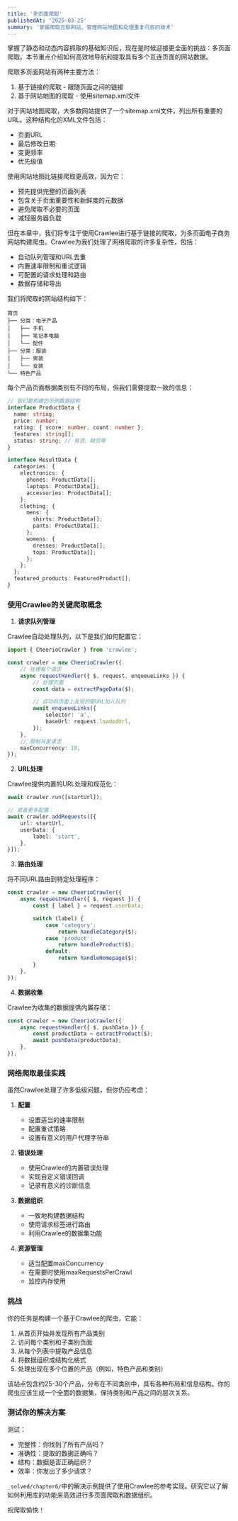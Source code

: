 ```yaml
---
title: '多页面爬取'
publishedAt: '2025-03-25'
summary: '掌握爬取互联网站、管理网站地图和处理重复内容的技术'
---
```


掌握了静态和动态内容抓取的基础知识后，现在是时候迎接更全面的挑战：多页面爬取。本节重点介绍如何高效地导航和提取具有多个互连页面的网站数据。

爬取多页面网站有两种主要方法：

1. 基于链接的爬取 - 跟随页面之间的链接
2. 基于网站地图的爬取 - 使用sitemap.xml文件

对于网站地图爬取，大多数网站提供了一个sitemap.xml文件，列出所有重要的URL。这种结构化的XML文件包括：

- 页面URL
- 最后修改日期
- 变更频率
- 优先级值

使用网站地图比链接爬取更高效，因为它：
- 预先提供完整的页面列表
- 包含关于页面重要性和新鲜度的元数据
- 避免爬取不必要的页面
- 减轻服务器负载

但在本章中，我们将专注于使用Crawlee进行基于链接的爬取，为多页面电子商务网站构建爬虫。Crawlee为我们处理了网络爬取的许多复杂性，包括：

- 自动队列管理和URL去重
- 内置速率限制和重试逻辑
- 可配置的请求处理和路由
- 数据存储和导出

我们将爬取的网站结构如下：

```
首页
├── 分类：电子产品
│   ├── 手机
│   ├── 笔记本电脑
│   └── 配件
├── 分类：服装
│   ├── 男装
│   └── 女装
└── 特色产品
```

每个产品页面根据类别有不同的布局，但我们需要提取一致的信息：

```typescript
// 我们要构建的示例数据结构
interface ProductData {
  name: string;
  price: number;
  rating: { score: number, count: number };
  features: string[];
  status: string; // 有货、缺货等
}

interface ResultData {
  categories: {
    electronics: {
      phones: ProductData[];
      laptops: ProductData[];
      accessories: ProductData[];
    };
    clothing: {
      mens: {
        shirts: ProductData[];
        pants: ProductData[];
      };
      womens: {
        dresses: ProductData[];
        tops: ProductData[];
      };
    };
  };
  featured_products: FeaturedProduct[];
}
```

### 使用Crawlee的关键爬取概念

1. **请求队列管理**

Crawlee自动处理队列，以下是我们如何配置它：

```typescript
import { CheerioCrawler } from 'crawlee';

const crawler = new CheerioCrawler({
    // 处理每个请求
    async requestHandler({ $, request, enqueueLinks }) {
        // 处理页面
        const data = extractPageData($);

        // 自动将页面上发现的新URL加入队列
        await enqueueLinks({
            selector: 'a',
            baseUrl: request.loadedUrl,
        });
    },
    // 限制并发请求
    maxConcurrency: 10,
});
```

2. **URL处理**

Crawlee提供内置的URL处理和规范化：

```typescript
await crawler.run([startUrl]);

// 或者更多配置：
await crawler.addRequests([{
    url: startUrl,
    userData: {
        label: 'start',
    },
}]);
```

3. **路由处理**

将不同URL路由到特定处理程序：

```typescript
const crawler = new CheerioCrawler({
    async requestHandler({ $, request }) {
        const { label } = request.userData;

        switch (label) {
            case 'category':
                return handleCategory($);
            case 'product':
                return handleProduct($);
            default:
                return handleHomepage($);
        }
    },
});
```

4. **数据收集**

Crawlee为收集的数据提供内置存储：

```typescript
const crawler = new CheerioCrawler({
    async requestHandler({ $, pushData }) {
        const productData = extractProduct($);
        await pushData(productData);
    },
});
```

### 网络爬取最佳实践

虽然Crawlee处理了许多低级问题，但你仍应考虑：

1. **配置**
   - 设置适当的速率限制
   - 配置重试策略
   - 设置有意义的用户代理字符串

2. **错误处理**
   - 使用Crawlee的内置错误处理
   - 实现自定义错误回调
   - 记录有意义的诊断信息

3. **数据组织**
   - 一致地构建数据结构
   - 使用请求标签进行路由
   - 利用Crawlee的数据集功能

4. **资源管理**
   - 适当配置maxConcurrency
   - 在需要时使用maxRequestsPerCrawl
   - 监控内存使用

### 挑战

你的任务是构建一个基于Crawlee的爬虫，它能：

1. 从首页开始并发现所有产品类别
2. 访问每个类别和子类别页面
3. 从每个列表中提取产品信息
4. 将数据组织成结构化格式
5. 处理出现在多个位置的产品（例如，特色产品和类别）

该站点包含约25-30个产品，分布在不同类别中，具有各种布局和信息结构。你的爬虫应该生成一个全面的数据集，保持类别和产品之间的层次关系。

### 测试你的解决方案

测试：
- 完整性：你找到了所有产品吗？
- 准确性：提取的数据正确吗？
- 结构：数据是否正确组织？
- 效率：你发出了多少请求？

`_solved/chapter6/`中的解决示例提供了使用Crawlee的参考实现。研究它以了解如何利用库的功能来高效进行多页面爬取和数据组织。

祝爬取愉快！